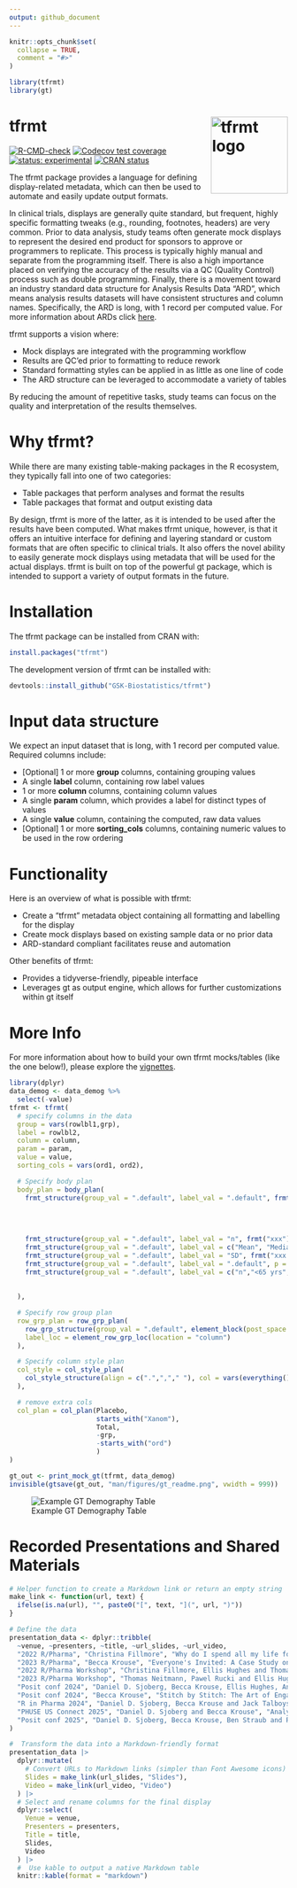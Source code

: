 ```yaml
---
output: github_document
---
```


```r
knitr::opts_chunk$set(
  collapse = TRUE,
  comment = "#>"
)
```

```r
library(tfrmt)
library(gt)
```

# tfrmt <a href='https://gsk-biostatistics.github.io/tfrmt/'><img src="man/figures/tfrmt.png" align="right" alt = "tfrmt logo" style="height:139px;"/></a>

<!-- badges: start -->

[![R-CMD-check](https://github.com/GSK-Biostatistics/tfrmt/actions/workflows/R-CMD-check.yaml/badge.svg)](https://github.com/GSK-Biostatistics/tfrmt/actions/workflows/R-CMD-check.yaml) 
[![Codecov test coverage](https://codecov.io/gh/GSK-Biostatistics/tfrmt/branch/main/graph/badge.svg)](https://app.codecov.io/gh/GSK-Biostatistics/tfrmt?branch=main)
[![status: experimental](https://github.com/GIScience/badges/raw/master/status/experimental.svg)](https://github.com/GIScience/badges#experimental)
[![CRAN status](https://www.r-pkg.org/badges/version/tfrmt)](https://CRAN.R-project.org/package=tfrmt)
<!-- badges: end -->

The tfrmt package provides a language for defining display-related metadata, which can then be used to automate and easily update output formats.

In clinical trials, displays are generally quite standard, but frequent, highly specific formatting tweaks (e.g., rounding, footnotes, headers) are very common. Prior to data analysis, study teams often generate mock displays to represent the desired end product for sponsors to approve or programmers to replicate. This process is typically highly manual and separate from the programming itself. There is also a high importance placed on verifying the accuracy of the results via a QC (Quality Control) process such as double programming. Finally, there is a movement toward an industry standard data structure for Analysis Results Data "ARD", which means analysis results datasets will have consistent structures and column names. Specifically, the ARD is long, with 1 record per computed value. For more information about ARDs click [here](https://pharmasug.org/download/sde/rtp2021/PharmaSUG-NCSDE_2021-08.pdf).

tfrmt supports a vision where:

-   Mock displays are integrated with the programming workflow
-   Results are QC'ed prior to formatting to reduce rework
-   Standard formatting styles can be applied in as little as one line of code
-   The ARD structure can be leveraged to accommodate a variety of tables

By reducing the amount of repetitive tasks, study teams can focus on the quality and interpretation of the results themselves.

# Why tfrmt?

While there are many existing table-making packages in the R ecosystem, they typically fall into one of two categories:

-   Table packages that perform analyses and format the results
-   Table packages that format and output existing data

By design, tfrmt is more of the latter, as it is intended to be used after the results have been computed. What makes tfrmt unique, however, is that it offers an intuitive interface for defining and layering standard or custom formats that are often specific to clinical trials. It also offers the novel ability to easily generate mock displays using metadata that will be used for the actual displays. tfrmt is built on top of the powerful gt package, which is intended to support a variety of output formats in the future.

# Installation

The tfrmt package can be installed from CRAN with:

```r
install.packages("tfrmt")
```

The development version of tfrmt can be installed with:

```r
devtools::install_github("GSK-Biostatistics/tfrmt")
```

# Input data structure

We expect an input dataset that is long, with 1 record per computed value. Required columns include:

-   [Optional] 1 or more **group** columns, containing grouping values
-   A single **label** column, containing row label values
-   1 or more **column** columns, containing column values
-   A single **param** column, which provides a label for distinct types of values
-   A single **value** column, containing the computed, raw data values
-   [Optional] 1 or more **sorting_cols** columns, containing numeric values to be used in the row ordering

# Functionality

Here is an overview of what is possible with tfrmt:

-   Create a "tfrmt" metadata object containing all formatting and labelling for the display
-   Create mock displays based on existing sample data or no prior data
-   ARD-standard compliant facilitates reuse and automation

Other benefits of tfrmt:

-   Provides a tidyverse-friendly, pipeable interface
-   Leverages gt as output engine, which allows for further customizations within gt itself

# More Info

For more information about how to build your own tfrmt mocks/tables (like the one below!), please explore the [vignettes](https://gsk-biostatistics.github.io/tfrmt/articles/examples.html).

```r
library(dplyr)
data_demog <- data_demog %>%
  select(-value)
tfrmt <- tfrmt(
  # specify columns in the data
  group = vars(rowlbl1,grp),
  label = rowlbl2,
  column = column,
  param = param,
  value = value,
  sorting_cols = vars(ord1, ord2),

  # Specify body plan
  body_plan = body_plan(
    frmt_structure(group_val = ".default", label_val = ".default", frmt_combine("{n} {pct}",
                                                                                n = frmt("xxx"),
                                                                                pct = frmt_when("==100" ~ "",
                                                                                                "==0" ~ "",
                                                                                                TRUE ~ frmt("(xx.x %)")))),
    frmt_structure(group_val = ".default", label_val = "n", frmt("xxx")),
    frmt_structure(group_val = ".default", label_val = c("Mean", "Median", "Min","Max"), frmt("xxx.x")),
    frmt_structure(group_val = ".default", label_val = "SD", frmt("xxx.xx")),
    frmt_structure(group_val = ".default", label_val = ".default", p = frmt("")),
    frmt_structure(group_val = ".default", label_val = c("n","<65 yrs","<12 months","<25"), p = frmt_when(">0.99" ~ ">0.99",
                                                                                 "<0.001" ~ "<0.001",
                                                                                 TRUE ~ frmt("x.xxx", missing = "")))
  ),

  # Specify row group plan
  row_grp_plan = row_grp_plan(
    row_grp_structure(group_val = ".default", element_block(post_space = " ")),
    label_loc = element_row_grp_loc(location = "column")
  ),

  # Specify column style plan
  col_style = col_style_plan(
    col_style_structure(align = c(".",","," "), col = vars(everything()))
  ),

  # remove extra cols
  col_plan = col_plan(Placebo,
                      starts_with("Xanom"),
                      Total,
                      -grp,
                      -starts_with("ord")
                      )
)

gt_out <- print_mock_gt(tfrmt, data_demog)
invisible(gtsave(gt_out, "man/figures/gt_readme.png", vwidth = 999))
```

![Example GT Demography Table](man/figures/gt_readme.png)

# Recorded Presentations and Shared Materials 

```r
# Helper function to create a Markdown link or return an empty string
make_link <- function(url, text) {
  ifelse(is.na(url), "", paste0("[", text, "](", url, ")"))
}

# Define the data
presentation_data <- dplyr::tribble(
  ~venue, ~presenters, ~title, ~url_slides, ~url_video,
  "2022 R/Pharma", "Christina Fillmore", "Why do I spend all my life formatting tables?", NA_character_, "[https://www.youtube.com/watch?v=00lGhuANUJw](https://www.youtube.com/watch?v=00lGhuANUJw)",
  "2023 R/Pharma", "Becca Krouse", "Everyone's Invited: A Case Study on Bridging the Usability Gap", NA_character_, "[https://www.youtube.com/watch?v=Zg1LPJSO0kQ](https://www.youtube.com/watch?v=Zg1LPJSO0kQ)",
  "2022 R/Pharma Workshop", "Christina Fillmore, Ellis Hughes and Thomas Neitmann", "Clinical Reporting in R (Day 2)", NA_character_, "[https://www.youtube.com/watch?v=rYflZhFDSZQ](https://www.youtube.com/watch?v=rYflZhFDSZQ)",
  "2023 R/Pharma Workshop", "Thomas Neitmann, Pawel Rucki and Ellis Hughes", "Leveraging and contributing to the the pharmaverse for clinical trial reporting in R", "[https://github.com/posit-conf-2023/r-pharma](https://github.com/posit-conf-2023/r-pharma)", NA_character_,
  "Posit conf 2024", "Daniel D. Sjoberg, Becca Krouse, Ellis Hughes, Andrew Bates and Casey Aguilar-Gervase", "Flavors of the pharmaverse", "[https://posit-conf-2024.github.io/pharmaverse/](https://posit-conf-2024.github.io/pharmaverse/)", NA_character_,
  "Posit conf 2024", "Becca Krouse", "Stitch by Stitch: The Art of Engaging New Users", NA_character_, "[https://www.youtube.com/watch?v=R3VMij_1aSE](https://www.youtube.com/watch?v=R3VMij_1aSE)",
  "R in Pharma 2024", "Daniel D. Sjoberg, Becca Krouse and Jack Talboys", "Unlocking Analysis Results Datasets (ARDs)", "[https://www.danieldsjoberg.com/ARD-RinPharma-workshop-2024/](https://www.danieldsjoberg.com/ARD-RinPharma-workshop-2024/)", NA_character_,
  "PHUSE US Connect 2025", "Daniel D. Sjoberg and Becca Krouse", "Analysis Results Datasets Using Open-Source Tools from the {pharmaverse}", "[https://www.danieldsjoberg.com/ARD-PHUSE-workshop-2025/](https://www.danieldsjoberg.com/ARD-PHUSE-workshop-2025/)", NA_character_,
  "Posit conf 2025", "Daniel D. Sjoberg, Becca Krouse, Ben Straub and Rammprasad Ganapathy", "End-to-End Submissions in R with the Pharmaverse", "[https://posit-conf-2025.github.io/pharmaverse/](https://posit-conf-2025.github.io/pharmaverse/)", NA_character_
)

#  Transform the data into a Markdown-friendly format
presentation_data |>
  dplyr::mutate(
    # Convert URLs to Markdown links (simpler than Font Awesome icons)
    Slides = make_link(url_slides, "Slides"),
    Video = make_link(url_video, "Video")
  ) |>
  # Select and rename columns for the final display
  dplyr::select(
    Venue = venue,
    Presenters = presenters,
    Title = title,
    Slides,
    Video
  ) |>
  #  Use kable to output a native Markdown table
  knitr::kable(format = "markdown")

```
